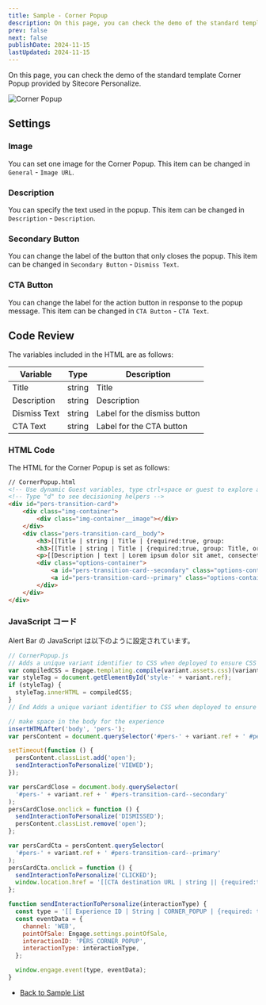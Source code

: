 ```yaml
---
title: Sample - Corner Popup
description: On this page, you can check the demo of the standard template Corner Popup provided by Sitecore Personalize.
prev: false
next: false
publishDate: 2024-11-15
lastUpdated: 2024-11-15
---
```


On this page, you can check the demo of the standard template Corner Popup provided by Sitecore Personalize.

![Corner Popup](../../../../assets/personalize/cornerpopup01.png)

## Settings

### Image

You can set one image for the Corner Popup. This item can be changed in `General` - `Image URL`.

### Description

You can specify the text used in the popup. This item can be changed in `Description` - `Description`.

### Secondary Button

You can change the label of the button that only closes the popup. This item can be changed in `Secondary Button` - `Dismiss Text`.

### CTA Button

You can change the label for the action button in response to the popup message. This item can be changed in `CTA Button` - `CTA Text`.

## Code Review

The variables included in the HTML are as follows:

| Variable     | Type   | Description                  |
| ------------ | ------ | ---------------------------- |
| Title        | string | Title                        |
| Description  | string | Description                  |
| Dismiss Text | string | Label for the dismiss button |
| CTA Text     | string | Label for the CTA button     |

### HTML Code

The HTML for the Corner Popup is set as follows:

```html
// CornerPopup.html
<!-- Use dynamic Guest variables, type ctrl+space or guest to explore available entities.-->
<!-- Type "d" to see decisioning helpers -->
<div id="pers-transition-card">
    <div class="img-container">
        <div class="img-container__image"></div>
    </div>
    <div class="pers-transition-card__body">
        <h3>[[Title | string | Title | {required:true, group:
        <h3>[[Title | string | Title | {required:true, group: Title, order: 1}]]</h3>
        <p>[[Description | text | Lorem ipsum dolor sit amet, consectetur adipiscing elit, sed do eiusmod tempor incididunt | {required:true, group: Description, order: 1}]]</p>
        <div class="options-container">
            <a id="pers-transition-card--secondary" class="options-container__secondary">[[Dismiss Text | string | No Thanks | {required:true, group: Secondary Button, order: 1}]]</a>
            <a id="pers-transition-card--primary" class="options-container__primary">[[CTA Text | string | Yes Please | {required:true, group: CTA Button, order: 1}]]</a>
        </div>
    </div>
</div>
```

### JavaScript コード

Alert Bar の JavaScript は以下のように設定されています。

```js
// CornerPopup.js
// Adds a unique variant identifier to CSS when deployed to ensure CSS does not impact styling of other elements.
var compiledCSS = Engage.templating.compile(variant.assets.css)(variant);
var styleTag = document.getElementById('style-' + variant.ref);
if (styleTag) {
  styleTag.innerHTML = compiledCSS;
}
// End Adds a unique variant identifier to CSS when deployed to ensure CSS does not impact styling of other elements.

// make space in the body for the experience
insertHTMLAfter('body', 'pers-');
var persContent = document.querySelector('#pers-' + variant.ref + ' #pers-transition-card');

setTimeout(function () {
  persContent.classList.add('open');
  sendInteractionToPersonalize('VIEWED');
});

var persCardClose = document.body.querySelector(
  '#pers-' + variant.ref + ' #pers-transition-card--secondary'
);
persCardClose.onclick = function () {
  sendInteractionToPersonalize('DISMISSED');
  persContent.classList.remove('open');
};

var persCardCta = persContent.querySelector(
  '#pers-' + variant.ref + ' #pers-transition-card--primary'
);
persCardCta.onclick = function () {
  sendInteractionToPersonalize('CLICKED');
  window.location.href = '[[CTA destination URL | string || {required:true, group: CTA Button}]]';
};

function sendInteractionToPersonalize(interactionType) {
  const type = '[[ Experience ID | String | CORNER_POPUP | {required: true}]]_INTERACTION';
  const eventData = {
    channel: 'WEB',
    pointOfSale: Engage.settings.pointOfSale,
    interactionID: 'PERS_CORNER_POPUP',
    interactionType: interactionType,
  };

  window.engage.event(type, eventData);
}
```

- [Back to Sample List](/en/personalize/sample/)

